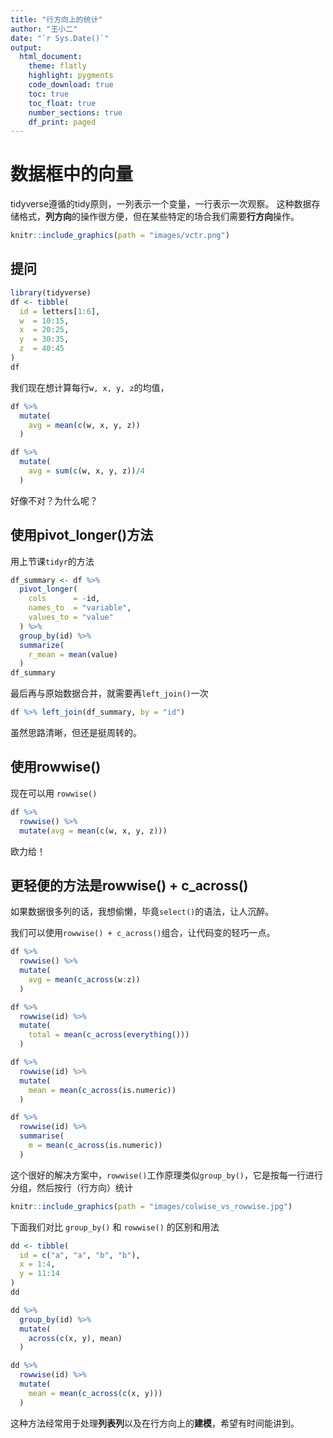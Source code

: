 ```yaml
---
title: "行方向上的统计"
author: "王小二"
date: "`r Sys.Date()`"
output: 
  html_document:
    theme: flatly
    highlight: pygments
    code_download: true
    toc: true
    toc_float: true
    number_sections: true
    df_print: paged
---
```



# 数据框中的向量

tidyverse遵循的tidy原则，一列表示一个变量，一行表示一次观察。
这种数据存储格式，**列方向**的操作很方便，但在某些特定的场合我们需要**行方向**操作。

```r
knitr::include_graphics(path = "images/vctr.png")
```



## 提问
```r
library(tidyverse)
df <- tibble(
  id = letters[1:6],
  w  = 10:15,
  x  = 20:25,
  y  = 30:35,
  z  = 40:45
)
df
```

我们现在想计算每行`w, x, y, z`的均值，

```r
df %>% 
  mutate(
    avg = mean(c(w, x, y, z))
  )
```


```r
df %>% 
  mutate(
    avg = sum(c(w, x, y, z))/4
  )
```

好像不对？为什么呢？



## 使用pivot_longer()方法

用上节课`tidyr`的方法
```r
df_summary <- df %>%
  pivot_longer(
    cols      = -id,
    names_to  = "variable",
    values_to = "value"
  ) %>%
  group_by(id) %>%
  summarize(
    r_mean = mean(value)
  )
df_summary
```


最后再与原始数据合并，就需要再`left_join()`一次

```r
df %>% left_join(df_summary, by = "id")
```

虽然思路清晰，但还是挺周转的。



## 使用rowwise()

现在可以用 `rowwise()`

```r
df %>%
  rowwise() %>%
  mutate(avg = mean(c(w, x, y, z)))
```

欧力给！


## 更轻便的方法是rowwise() + c_across()

如果数据很多列的话，我想偷懒，毕竟`select()`的语法，让人沉醉。

我们可以使用`rowwise() + c_across()`组合，让代码变的轻巧一点。


```r
df %>%
  rowwise() %>%
  mutate(
    avg = mean(c_across(w:z))
  )
```



```r
df %>%
  rowwise(id) %>%
  mutate(
    total = mean(c_across(everything()))
  )
```


```r
df %>%
  rowwise(id) %>%
  mutate(
    mean = mean(c_across(is.numeric))
  )
```


```r
df %>%
  rowwise(id) %>%
  summarise(
    m = mean(c_across(is.numeric))
  )
```



这个很好的解决方案中，`rowwise()`工作原理类似`group_by()`，它是按每一行进行分组，然后按行（行方向）统计

```r
knitr::include_graphics(path = "images/colwise_vs_rowwise.jpg")
```

下面我们对比 `group_by()` 和 `rowwise()` 的区别和用法

```r
dd <- tibble(
  id = c("a", "a", "b", "b"),
  x = 1:4,
  y = 11:14
)
dd
```


```r
dd %>% 
  group_by(id) %>% 
  mutate(
    across(c(x, y), mean)
  )
```


```r
dd %>% 
  rowwise(id) %>% 
  mutate(
    mean = mean(c_across(c(x, y)))
  )
```



这种方法经常用于处理**列表列**以及在行方向上的**建模**，希望有时间能讲到。

